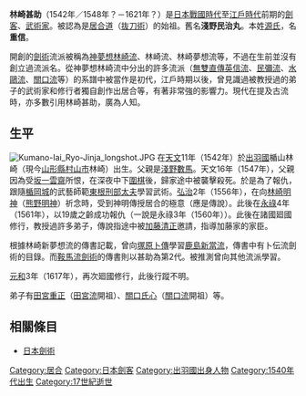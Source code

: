 {{unreferenced|time=2015-12-19T14:29:57+00:00}}
{{japanese|japanese=林崎 甚助|kana=はやしざき じんすけ|romaji=Hayashizaki Jinsuke}}
'''林崎甚助'''（1542年／1548年？－1621年？）是[[日本戰國時代|日本戰國時代]]至[[江戶時代|江戶時代]]前期的[[劍客|劍客]]、[[武術家|武術家]]。被認為是[[居合道|居合道]]（[[抜刀術|抜刀術]]）的始祖。舊名'''淺野民治丸'''。本姓[[源氏|源氏]]，名'''重信'''。

開創的[[劍術|劍術]]流派被稱為[[神夢想林崎流|神夢想林崎流]]、林崎流、林崎夢想流等，不過在生前並沒有創立過流派名。從神夢想林崎流中分出的許多流派（[[無雙直傳英信流|無雙直傳英信流]]、[[民彌流|民彌流]]、[[水鷗流|水鷗流]]、[[關口流|關口流]]等）的系譜中被當作是初代，江戶時期以後，曾見識過被教授過的弟子的武術家和修行者獨自創作出居合等，有著非常強的影響力。現代在提及古流時，亦多數引用林崎甚助，廣為人知。

== 生平 ==
[[File:Kumano-Iai_Ryo-Jinja_longshot.JPG|thumb]]
在[[天文_(後奈良天皇)|天文]]11年（1542年）於[[出羽國|出羽國]]楯山林崎（現今[[山形縣|山形縣]][[村山市|村山市]]林崎）出生。父親是[[淺野數馬|淺野數馬]]。天文16年（1547年），父親因為受[[坂一雲齋|坂一雲齋]]所恨，在深夜中下[[圍棋|圍棋]]後，歸家途中被襲擊殺死。於是為了報仇，跟隨[[楯岡城|楯岡城]]的武藝師範[[東根刑部太夫|東根刑部太夫]]學習武術。[[弘治_(後奈良天皇)|弘治]]2年（1556年），在向[[林崎明神|林崎明神]]（[[熊野明神|熊野明神]]）祈念時，受到神明傳授居合的極意（應是傳說）。此後在[[永祿|永祿]]4年（1561年），以19歲之齡成功報仇（一說是永祿3年（1560年））。此後在諸國廻國修行，教授過許多弟子，傳說指途中被[[加藤清正|加藤清正]]邀請，指導加藤家的家臣。

根據林崎新夢想流的傳書記載，曾向[[塚原卜傳|塚原卜傳]]學習[[鹿島新當流|鹿島新當流]]，傳書中有卜伝流劍術的目錄。而[[鞍馬流劍術|鞍馬流劍術]]的傳書則以甚助為第2代。被推測曾向其他流派學習。

[[元和_(後水尾天皇)|元和]]3年（1617年），再次廻國修行，此後行蹤不明。

弟子有[[田宮重正|田宮重正]]（[[田宮流|田宮流]]開祖）、[[關口氏心|關口氏心]]（[[關口流|關口流]]開祖）等。

== 相關條目 ==
*[[日本劍術|日本劍術]]

[[Category:居合|Category:居合]]
[[Category:日本劍客|Category:日本劍客]]
[[Category:出羽國出身人物|Category:出羽國出身人物]]
[[Category:1540年代出生|Category:1540年代出生]]
[[Category:17世紀逝世|Category:17世紀逝世]]